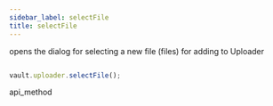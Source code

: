 ```yaml
---
sidebar_label: selectFile
title: selectFile
---
```



          


<Short>
 opens the dialog for selecting a new file (files) for adding to Uploader


</Short>






~~~js

vault.uploader.selectFile();

~~~
 api_method

<Descr>




</Descr>


